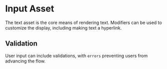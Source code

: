 
<Meta title="Reference Assets/Input" component={Input} />

# Input Asset

The text asset is the core means of rendering text.
Modifiers can be used to customize the display, including making text a hyperlink.

<Story of={InputStories.Basic} />

## Validation

User input can include validations, with `errors` preventing users from advancing the flow.

<Story of={InputStories.Validation} />
